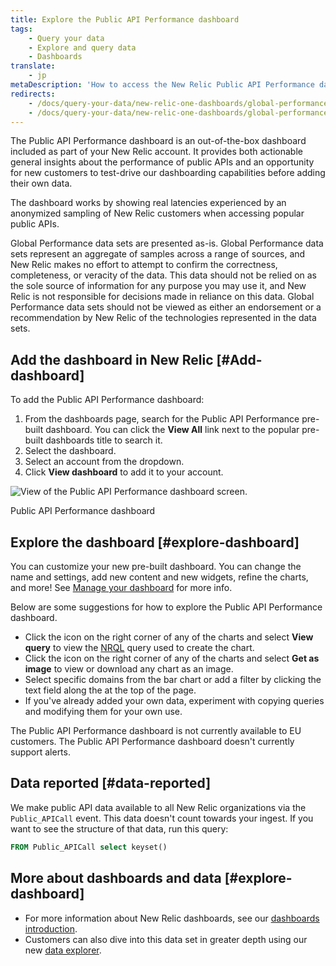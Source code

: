 ```yaml
---
title: Explore the Public API Performance dashboard
tags:
    - Query your data
    - Explore and query data
    - Dashboards
translate:
    - jp
metaDescription: 'How to access the New Relic Public API Performance dashboard.'
redirects:
    - /docs/query-your-data/new-relic-one-dashboards/global-performance-dataset/enable-public-api-performance-dashboard
    - /docs/query-your-data/new-relic-one-dashboards/global-performance-dataset/explore-public-api-performance-dashboard
---
```



The Public API Performance dashboard is an out-of-the-box dashboard included as part of your New Relic account. It provides both actionable general insights about the performance of public APIs and an opportunity for new customers to test-drive our dashboarding capabilities before adding their own data.

The dashboard works by showing real latencies experienced by an anonymized sampling of New Relic customers when accessing popular public APIs.

<Callout variant="important">
  Global Performance data sets are presented as-is. Global Performance data sets represent an aggregate of samples across a range of sources, and New Relic makes no effort to attempt to confirm the correctness, completeness, or veracity of the data. This data should not be relied on as the sole source of information for any purpose you may use it, and New Relic is not responsible for decisions made in reliance on this data. Global Performance data sets should not be viewed as either an endorsement or a recommendation by New Relic of the technologies represented in the data sets.
</Callout>

## Add the dashboard in New Relic [#Add-dashboard]

To add the Public API Performance dashboard:

1. From the dashboards page, search for the Public API Performance pre-built dashboard. You can click the **View All** link next to the popular pre-built dashboards title to search it.
2. Select the dashboard.
3. Select an account from the dropdown.
4. Click **View dashboard** to add it to your account.

<img
    title="Public API Performance dashboard"
    alt="View of the Public API Performance dashboard screen."
    src={publicApiPerformanceDashForGpd}
/>

<figcaption>
    Public API Performance dashboard
</figcaption>

## Explore the dashboard [#explore-dashboard]

You can customize your new pre-built dashboard. You can change the name and settings, add new content and new widgets, refine the charts, and more! See [Manage your dashboard](/docs/query-your-data/explore-query-data/dashboards/manage-your-dashboard/) for more info.

Below are some suggestions for how to explore the Public API Performance dashboard.

* Click  the <Icon name="fe-more-horizontal"/> icon on the right corner of any of the charts and select **View query** to view the [NRQL](/docs/query-data/nrql-new-relic-query-language/getting-started/introduction-nrql) query used to create the chart.
* Click  the <Icon name="fe-more-horizontal"/> icon on the right corner of any of the charts and select **Get as image** to view or download any chart as an image.
* Select specific domains from the bar chart or add a filter by clicking the text field along the at the top of the page.
* If you've already added your own data, experiment with copying queries and modifying them for your own use.

<Callout variant="important">
    The Public API Performance dashboard is not currently available to EU customers.
</Callout>

<Callout variant="important">
    The Public API Performance dashboard doesn't currently support alerts.
</Callout>

## Data reported [#data-reported]

We make public API data available to all New Relic organizations via the `Public_APICall` event. This data doesn't count towards your ingest. If you want to see the structure of that data, run this query:

```sql
FROM Public_APICall select keyset()
```

## More about dashboards and data [#explore-dashboard]

* For more information about New Relic dashboards, see our [dashboards introduction](/docs/query-your-data/explore-query-data/dashboards/introduction-dashboards/).
* Customers can also dive into this data set in greater depth using our new [data explorer](/docs/query-your-data/explore-query-data/browse-data/introduction-data-explorer/).
